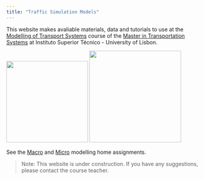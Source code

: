 ```yaml
---
title: "Traffic Simulation Models"
---
```


This website makes avaliable materials, data and tutorials to use at the [Modelling of Transport Systems](https://fenix.tecnico.ulisboa.pt/disciplinas/MST/2023-2024/1-semestre) course of the [Master in Transportation Systems](https://sistemasdetransportes.pt) at Instituto Superior Técnico - University of Lisbon.

![](images/clipboard-991641783.png){fig-align="center" width="214"} ![](images/clipboard-3610264777.png){fig-align="center" width="241"}

See the [Macro](macro.qmd) and [Micro](micro.qmd) modelling home assignments.

> Note: This website is under construction.
> If you have any suggestions, please contact the course teacher.
